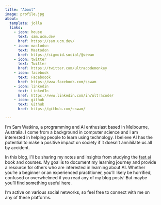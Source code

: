 ```yaml
---
title: "About"
image: profile.jpg
about:
  template: jolla
  links:
    - icon: house
      text: sam.ucm.dev
      href: https://sam.ucm.dev/
    - icon: mastodon
      text: Mastodon
      href: https://sigmoid.social/@sswam
    - icon: twitter
      text: Twitter
      href: https://twitter.com/ultracodemonkey
    - icon: facebook
      text: Faceboook
      href: https://www.facebook.com/sswam
    - icon: linkedin
      text: LinkedIn
      href: https://www.linkedin.com/in/ultracode/
    - icon: github
      text: Github
      href: https://github.com/sswam/

---
```


I'm Sam Watkins, a programming and AI enthusiast based in Melbourne, Australia. I come from a background in computer science and I am interested in helping people to learn using technology. I believe AI has the potential to make a positive impact on society if it doesn't annihilate us all by accident.

In this blog, I'll be sharing my notes and insights from studying the [fast.ai](https://fast.ai) book and courses. My goal is to document my learning journey and provide a resource for others who are interested in learning about AI. Whether you're a beginner or an experienced practitioner, you'll likely be horrified, confused or overwhelmed if you read any of my blog posts!  But maybe you'll find something useful here.

I'm active on various social networks, so feel free to connect with me on any of these platforms.
